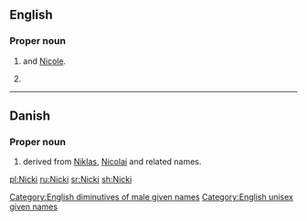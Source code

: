 ==English==

===Proper noun===
{{en-proper noun}}

# {{given name|female|diminutive=Nicola}} and [[Nicole]].
# {{given name|male}}
[[Category:English diminutives of male given names]]
[[Category:English unisex given names]]

----

==Danish==

===Proper noun===
{{head|da|proper noun}}

# {{given name|male|lang=da}} derived from [[Niklas]], [[Nicolai]] and related names.

[[pl:Nicki]]
[[ru:Nicki]]
[[sr:Nicki]]
[[sh:Nicki]]
